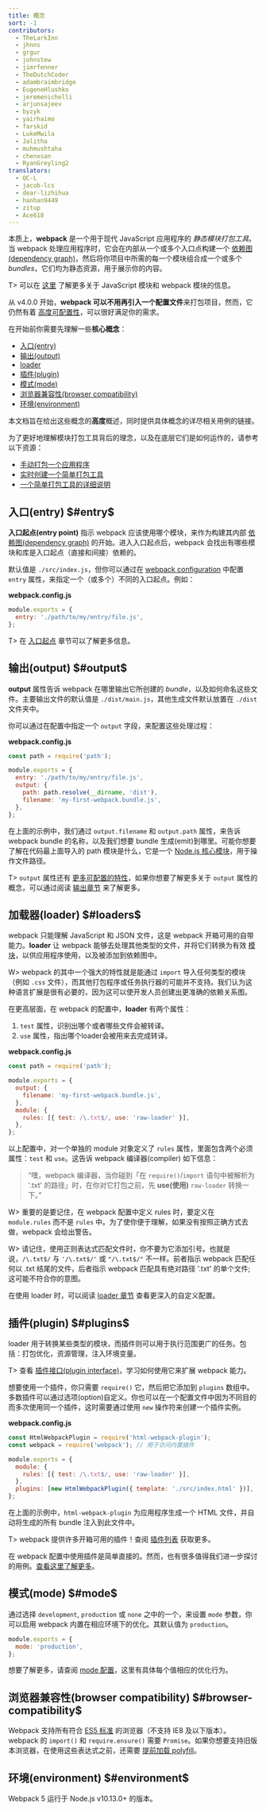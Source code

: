 ```yaml
---
title: 概念
sort: -1
contributors:
  - TheLarkInn
  - jhnns
  - grgur
  - johnstew
  - jimrfenner
  - TheDutchCoder
  - adambraimbridge
  - EugeneHlushko
  - jeremenichelli
  - arjunsajeev
  - byzyk
  - yairhaimo
  - farskid
  - LukeMwila
  - Jalitha
  - muhmushtaha
  - chenxsan
  - RyanGreyling2
translators:
  - QC-L
  - jacob-lcs
  - dear-lizhihua
  - hanhan9449
  - zitup
  - Ace618
---
```


本质上，**webpack** 是一个用于现代 JavaScript 应用程序的 _静态模块打包工具_。当 webpack 处理应用程序时，它会在内部从一个或多个入口点构建一个 [依赖图(dependency graph)](/concepts/dependency-graph/)，然后将你项目中所需的每一个模块组合成一个或多个 _bundles_，它们均为静态资源，用于展示你的内容。

T> 可以在 [这里](/concepts/modules) 了解更多关于 JavaScript 模块和 webpack 模块的信息。

从 v4.0.0 开始，**webpack 可以不用再引入一个配置文件**来打包项目，然而，它仍然有着 [高度可配置性](/configuration)，可以很好满足你的需求。

在开始前你需要先理解一些**核心概念**：

- [入口(entry)](#entry)
- [输出(output)](#output)
- [loader](#loaders)
- [插件(plugin)](#plugins)
- [模式(mode)](#mode)
- [浏览器兼容性(browser compatibility)](#browser-compatibility)
- [环境(environment)](#environment)

本文档旨在给出这些概念的**高度**概述，同时提供具体概念的详尽相关用例的链接。

为了更好地理解模块打包工具背后的理念，以及在底层它们是如何运作的，请参考以下资源：

- [手动打包一个应用程序](https://www.youtube.com/watch?v=UNMkLHzofQI)
- [实时创建一个简单打包工具](https://www.youtube.com/watch?v=Gc9-7PBqOC8)
- [一个简单打包工具的详细说明](https://github.com/ronami/minipack)

## 入口(entry) $#entry$

**入口起点(entry point)** 指示 webpack 应该使用哪个模块，来作为构建其内部 [依赖图(dependency graph)](/concepts/dependency-graph/) 的开始。进入入口起点后，webpack 会找出有哪些模块和库是入口起点（直接和间接）依赖的。

默认值是 `./src/index.js`，但你可以通过在 [webpack configuration](/configuration) 中配置 `entry` 属性，来指定一个（或多个）不同的入口起点。例如：

**webpack.config.js**

```js
module.exports = {
  entry: './path/to/my/entry/file.js',
};
```

T> 在 [入口起点](/concepts/entry-points) 章节可以了解更多信息。

## 输出(output) $#output$

**output** 属性告诉 webpack 在哪里输出它所创建的 _bundle_，以及如何命名这些文件。主要输出文件的默认值是 `./dist/main.js`，其他生成文件默认放置在 `./dist` 文件夹中。

你可以通过在配置中指定一个 `output` 字段，来配置这些处理过程：

**webpack.config.js**

```javascript
const path = require('path');

module.exports = {
  entry: './path/to/my/entry/file.js',
  output: {
    path: path.resolve(__dirname, 'dist'),
    filename: 'my-first-webpack.bundle.js',
  },
};
```

在上面的示例中，我们通过 `output.filename` 和 `output.path` 属性，来告诉 webpack bundle 的名称，以及我们想要 bundle 生成(emit)到哪里。可能你想要了解在代码最上面导入的 path 模块是什么，它是一个 [Node.js 核心模块](https://nodejs.org/api/modules.html)，用于操作文件路径。

T> `output` 属性还有 [更多可配置的特性](/configuration/output)，如果你想要了解更多关于 `output` 属性的概念，可以通过阅读 [输出章节](/concepts/output) 来了解更多。

## 加载器(loader) $#loaders$

webpack 只能理解 JavaScript 和 JSON 文件，这是 webpack 开箱可用的自带能力。**loader** 让 webpack 能够去处理其他类型的文件，并将它们转换为有效 [模块](/concepts/modules)，以供应用程序使用，以及被添加到依赖图中。

W> webpack 的其中一个强大的特性就是能通过 `import` 导入任何类型的模块（例如 `.css` 文件），而其他打包程序或任务执行器的可能并不支持。我们认为这种语言扩展是很有必要的，因为这可以使开发人员创建出更准确的依赖关系图。

在更高层面，在 webpack 的配置中，**loader** 有两个属性：

1. `test` 属性，识别出哪个或者哪些文件会被转译。
2. `use` 属性，指出哪个loader会被用来去完成转译。

**webpack.config.js**

```javascript
const path = require('path');

module.exports = {
  output: {
    filename: 'my-first-webpack.bundle.js',
  },
  module: {
    rules: [{ test: /\.txt$/, use: 'raw-loader' }],
  },
};
```

以上配置中，对一个单独的 module 对象定义了 `rules` 属性，里面包含两个必须属性：`test` 和 `use`。这告诉 webpack 编译器(compiler) 如下信息：

> “嘿，webpack 编译器，当你碰到「在 `require()`/`import` 语句中被解析为 '.txt' 的路径」时，在你对它打包之前，先 **use(使用)** `raw-loader` 转换一下。”

W> 重要的是要记住，在 webpack 配置中定义 rules 时，要定义在 `module.rules` 而不是 `rules` 中。为了使你便于理解，如果没有按照正确方式去做，webpack 会给出警告。

W> 请记住，使用正则表达式匹配文件时，你不要为它添加引号。也就是说，`/\.txt$/` 与 `'/\.txt$/'` 或 `"/\.txt$/"` 不一样。前者指示 webpack 匹配任何以 .txt 结尾的文件，后者指示 webpack 匹配具有绝对路径 '.txt' 的单个文件; 这可能不符合你的意图。

在使用 loader 时，可以阅读 [loader 章节](/concepts/loaders) 查看更深入的自定义配置。

## 插件(plugin) $#plugins$

loader 用于转换某些类型的模块，而插件则可以用于执行范围更广的任务。包括：打包优化，资源管理，注入环境变量。

T> 查看 [插件接口(plugin interface)](/api/plugins)，学习如何使用它来扩展 webpack 能力。

想要使用一个插件，你只需要 `require()` 它，然后把它添加到 `plugins` 数组中。多数插件可以通过选项(option)自定义。你也可以在一个配置文件中因为不同目的而多次使用同一个插件，这时需要通过使用 `new` 操作符来创建一个插件实例。

**webpack.config.js**

```javascript
const HtmlWebpackPlugin = require('html-webpack-plugin');
const webpack = require('webpack'); // 用于访问内置插件

module.exports = {
  module: {
    rules: [{ test: /\.txt$/, use: 'raw-loader' }],
  },
  plugins: [new HtmlWebpackPlugin({ template: './src/index.html' })],
};
```

在上面的示例中，`html-webpack-plugin` 为应用程序生成一个 HTML 文件，并自动将生成的所有 bundle 注入到此文件中。

T> webpack 提供许多开箱可用的插件！查阅 [插件列表](/plugins) 获取更多。

在 webpack 配置中使用插件是简单直接的。然而，也有很多值得我们进一步探讨的用例。[查看这里了解更多](/concepts/plugins)。

## 模式(mode) $#mode$

通过选择 `development`, `production` 或 `none` 之中的一个，来设置 `mode` 参数，你可以启用 webpack 内置在相应环境下的优化。其默认值为 `production`。

```javascript
module.exports = {
  mode: 'production',
};
```

想要了解更多，请查阅 [mode 配置](/configuration/mode)，这里有具体每个值相应的优化行为。

## 浏览器兼容性(browser compatibility) $#browser-compatibility$

Webpack 支持所有符合 [ES5 标准](https://kangax.github.io/compat-table/es5/) 的浏览器（不支持 IE8 及以下版本）。webpack 的 `import()` 和 `require.ensure()` 需要 `Promise`。如果你想要支持旧版本浏览器，在使用这些表达式之前，还需要 [提前加载 polyfill](/guides/shimming/)。

## 环境(environment) $#environment$

Webpack 5 运行于 Node.js v10.13.0+ 的版本。

